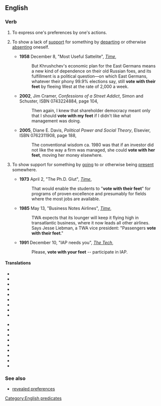 ==English==
===Verb===
{{en-verb|inf=to [[vote]] [[with]]''' one's '''[[feet]]|votes with one's feet|voting with one's feet|voted with one's feet}} {{intransitive}}
#{{idiom}} To express one's preferences by one's actions.
# {{rfd-redundant}} {{idiom}} To show a lack of [[support]] for something by [[depart]]ing or otherwise [[absent]]ing oneself.
#*'''1958''' December 8, "Most Useful Sattelite", [[w:Time (magazine)|''Time'']],<!--There are _much_ earlier uses than 1958, but that's the earliest I could confirm a quotation from easily.-->
#*:But Khrushchev's economic plan for the East Germans means a new kind of dependence on their old Russian foes, and its fulfillment is a political question—on which East Germans, whatever their phony 99.9% elections say, still '''vote with their feet''' by fleeing West at the rate of 2,000 a week.
#*'''2002''', Jim Cramer, ''Confessions of a Street Addict'', Simon and Schuster, ISBN 0743224884, page 104,
#*:Then again, I knew that shareholder democracy meant only that I should '''vote with my feet''' if I didn't like what management was doing.
#*'''2005''', Diane E. Davis, ''Political Power and Social Theory'', Elsevier, ISBN 0762311908, page 188,
#*:The conventional wisdom ca. 1980 was that if an investor did not like the way a firm was managed, she could '''vote with her feet''', moving her money elsewhere.
#{{idiom}} To show support for something by [[go]]ing to or otherwise being [[present]] somewhere.
#*'''1973''' April 2, "The Ph.D. Glut", [[w:Time (magazine)|''Time'']],
#*:That would enable the students to "'''vote with their feet'''" for programs of proven excellence and presumably for fields where the most jobs are available.
#*'''1985''' May 13, "Business Notes Airlines",<!--someone should check that on paper or microfiche: it probably needs a colon or dash: i only saw it online--> [[w:Time (magazine)|''Time'']],
#*:TWA expects that its lounger will keep it flying high in transatlantic business, where it now leads all other airlines. Says Jesse Liebman, a TWA vice president: "Passengers '''vote with their feet'''."
#*'''1991''' December 10, "IAP needs you", [[w:The Tech (newspaper)|''The Tech'']],
#*:Please, '''vote with your feet''' -- participate in IAP.

====Translations====
{{trans-top|to express one's preferences by one's actions}}
* {{trreq|Arabic}}
* {{trreq|Armenian}}
* {{trreq|Catalan}}
* {{trreq|Chinese}}
* {{trreq|Czech}}
* {{trreq|Dutch}}
* {{trreq|Finnish}}
* {{trreq|French}}
* {{trreq|German}}
{{trans-mid}}
* {{trreq|Hindi}}
* {{trreq|Italian}}
* {{trreq|Japanese}}
* {{trreq|Korean}}
* {{trreq|Polish}}
* {{trreq|Portuguese}}
* {{trreq|Russian}}
* {{trreq|Spanish}}
* {{trreq|Vietnamese}}
{{trans-bottom}}

===See also===
* [[revealed preferences]]

[[Category:English predicates]]